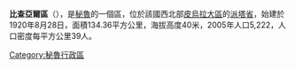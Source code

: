 {{coord|4|51|55|S|81|04|19|W|region:PE_source:kolossus-eswiki|display=title}}

'''比查亞爾區'''（{{lang-es|Distrito de Vichayal}}），是[[秘魯|秘魯]]的一個區，位於該國西北部[[皮烏拉大區|皮烏拉大區]]的[[派塔省|派塔省]]，始建於1920年8月28日，面積134.36平方公里，海拔高度40米，2005年人口5,222，人口密度每平方公里39人。

{{Peru-geo-stub}}
[[Category:秘魯行政區|Category:秘魯行政區]]